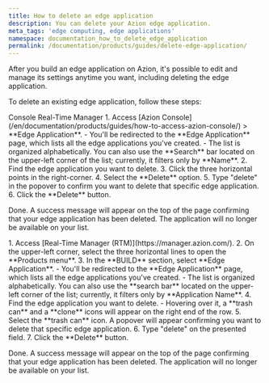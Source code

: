 ```yaml
---
title: How to delete an edge application
description: You can delete your Azion edge application.
meta_tags: 'edge computing, edge applications'
namespace: documentation_how_to_delete_edge_application
permalink: /documentation/products/guides/delete-edge-application/
---
```



<InterfaceNote />

After you build an edge application on Azion, it's possible to edit and manage its settings anytime you want, including deleting the edge application.

To delete an existing edge application, follow these steps: 

<Tabs client:visible>
    <Fragment slot="tab.console">Console</Fragment>
    <Fragment slot="tab.rtm">Real-Time Manager</Fragment>

<Fragment slot="panel.console">
1. Access [Azion Console](/en/documentation/products/guides/how-to-access-azion-console/) > **Edge Application**.
    - You'll be redirected to the **Edge Application** page, which lists all the edge applications you've created. 
    - The list is organized alphabetically. You can also use the **Search** bar located on the upper-left corner of the list; currently, it filters only by **Name**.
2. Find the edge application you want to delete.
3. Click the three horizontal points in the right-corner.
4. Select the **Delete** option.
5. Type "delete" in the popover to confirm you want to delete that specific edge application.
6. Click the **Delete** button.

Done. A success message will appear on the top of the page confirming that your edge application has been deleted. The application will no longer be available on your list.
</Fragment>

<Fragment slot="panel.rtm">
1. Access [Real-Time Manager (RTM)](https://manager.azion.com/).
2. On the upper-left corner, select the three horizontal lines to open the **Products menu**.
3. In the **BUILD** section, select **Edge Application**.
    - You'll be redirected to the **Edge Application** page, which lists all the edge applications you've created. 
    - The list is organized alphabetically. You can also use the **search bar** located on the upper-left corner of the list; currently, it filters only by **Application Name**.
4. Find the edge application you want to delete.
    - Hovering over it, a **trash can** and a **clone** icons will appear on the right end of the row.
5. Select the **trash can** icon. A popover will appear confirming you want to delete that specific edge application.
6. Type "delete" on the presented field.
7. Click the **Delete** button.

Done. A success message will appear on the top of the page confirming that your edge application has been deleted. The application will no longer be available on your list.
</Fragment>

</Tabs>



